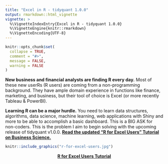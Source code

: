 ```yaml
---
title: "Excel in R - tidyquant 1.0.0"
output: rmarkdown::html_vignette
vignette: >
  %\VignetteIndexEntry{Excel in R - tidyquant 1.0.0}
  %\VignetteEngine{knitr::rmarkdown}
  %\VignetteEncoding{UTF-8}
---
```


```r
knitr::opts_chunk$set(
  collapse = TRUE,
  comment = "#>",
  message = FALSE,
  warning = FALSE
)
```



__New business and financial analysts are finding R every day.__ Most of these new userRs (R users) are coming from a non-programming background. They have ample domain experience in functions like finance, marketing, and business, but their tool of choice is Excel (or more recently Tableau & PowerBI).

__Learning R can be a major hurdle.__ You need to learn data structures, algorithms, data science, machine learning, web applications with Shiny and more to be able to accomplish a basic dashboard. This is a BIG ASK for non-coders. This is the problem I aim to begin solving with the upcoming release of tidyquant v1.0.0. [__Read the updated "R for Excel Users" Tutorial on Business Science.__](https://www.business-science.io/finance/2020/02/26/r-for-excel-users.html)

```r
knitr::include_graphics("r-for-excel-users.jpg")
```

<p style="text-align:center;"><a href="https://www.business-science.io/finance/2020/02/26/r-for-excel-users.html"> <strong>R for Excel Users Tutorial</strong></p>


